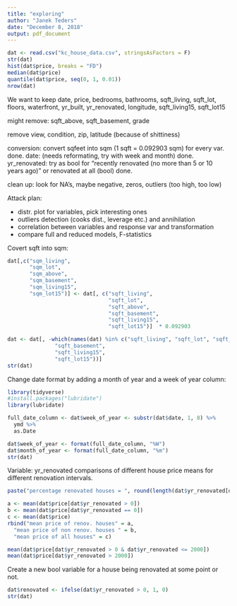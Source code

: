 ```yaml
---
title: "exploring"
author: "Janek Teders"
date: "December 8, 2018"
output: pdf_document
---
```


```r
dat <- read.csv("kc_house_data.csv", stringsAsFactors = F)
str(dat)
hist(dat$price, breaks = "FD")
median(dat$price)
quantile(dat$price, seq(0, 1, 0.01))
nrow(dat)
```

We want to keep date, price, bedrooms, bathrooms, sqft_living, sqft_lot, floors, waterfront, yr_built, yr_renovated, longitude, sqft_living15, sqft_lot15

might remove: sqft_above, sqft_basement, grade

remove view, condition, zip, latitude (because of shittiness)

conversion: convert sqfeet into sqm (1 sqft = 0.092903 sqm) for every var. done.
            date: (needs reformating, try with week and month) done.
            yr_renovated: try as bool for "recently renovated (no more than 5 or 10 years             ago)" or renovated at all (bool) done.
            
clean up: look for NA's, maybe negative, zeros, outliers (too high, too low)

Attack plan:

- distr. plot for variables, pick interesting ones
- outliers detection (cooks dist., leverage etc.) and annihilation
- correlation between variables and response var and transformation
- compare full and reduced models, F-statistics

Covert sqft into sqm:
```r
dat[,c("sqm_living",
       "sqm_lot",
       "sqm_above",
       "sqm_basement",
       "sqm_living15",
       "sqm_lot15")] <- dat[, c("sqft_living", 
                                "sqft_lot",
                                "sqft_above",
                                "sqft_basement", 
                                "sqft_living15",
                                "sqft_lot15")]  * 0.092903

dat <- dat[, -which(names(dat) %in% c("sqft_living", "sqft_lot", "sqft_above",
               "sqft_basement", 
               "sqft_living15",
               "sqft_lot15"))]
str(dat)
```

Change date format by adding a month of year and a week of year column:
```r
library(tidyverse)
#install.packages("lubridate")
library(lubridate)

full_date_column <- dat$week_of_year <- substr(dat$date, 1, 8) %>%
  ymd %>%
  as.Date

dat$week_of_year <- format(full_date_column, "%W")
dat$month_of_year <- format(full_date_column, "%m")
str(dat)
```

Variable: yr_renovated
comparisons of different house price means for different renovation intervals.
```r
paste("percentage renovated houses = ", round(length(dat$yr_renovated[dat$yr_renovated > 0])/nrow(dat), 3) * 100, "%") 

a <- mean(dat$price[dat$yr_renovated > 0])
b <- mean(dat$price[dat$yr_renovated == 0])
c <- mean(dat$price)
rbind("mean price of renov. houses" = a,
  "mean price of non renov. houses " = b,
  "mean price of all houses" = c)

mean(dat$price[dat$yr_renovated > 0 & dat$yr_renovated <= 2000])
mean(dat$price[dat$yr_renovated > 2000])
```

Create a new bool variable for a house being renovated at some point or not.
```r
dat$renovated <- ifelse(dat$yr_renovated > 0, 1, 0)
str(dat)
```

